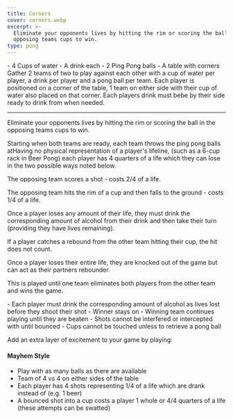 ```yaml
---
title: Corners
cover: corners.webp
excerpt: >-
  Eliminate your opponents lives by hitting the rim or scoring the ball in the
  opposing teams cups to win.
type: pong
---
```


<GameHero
  cover="/BeerGoggleGames/images/corners.webp"
  alt="Corners"
/>

<GameSection title="Equipment" icon="/BeerGoggleGames/images/liquor.webp">
-   4 Cups of water
-   A drink each
-   2 Ping Pong balls
-   A table with corners
</GameSection>

<GameSection title="Setup" icon="/BeerGoggleGames/images/settings.webp">
Gather 2 teams of two to play against each other with a cup of water per player, a drink per player and a pong ball per team. Each player is positioned on a corner of the table, 1 team on either side with their cup of water also placed on that corner. Each players drink must bebe by their side ready to drink from when needed.

* * *
</GameSection>

<GameSection title="Aim of the Game" icon="/BeerGoggleGames/images/target.webp">
<p>Eliminate your opponents lives by hitting the rim or scoring the ball in the opposing teams cups to win.</p>
</GameSection>

<GameSection title="How to Play" icon="/BeerGoggleGames/images/question.webp">
Starting when both teams are ready, each team throws the ping pong balls atHaving no physical representation of a player's lifeline, (such as a 6-cup rack in Beer Pong) each player has 4 quarters of a life which they can lose in the two possible ways noted below.

The opposing team scores a shot - costs 2/4 of a life.

The opposing team hits the rim of a cup and then falls to the ground - costs 1/4 of a life.

Once a player loses any amount of their life, they must drink the corresponding amount of alcohol from their drink and then take their turn (providing they have lives remaining).

If a player catches a rebound from the other team hitting their cup, the hit does not count.

Once a player loses their entire life, they are knocked out of the game but can act as their partners rebounder.

This is played until one team eliminates both players from the other team and wins the game.
</GameSection>

<GameSection title="Rules" icon="/BeerGoggleGames/images/rules.webp">
-   Each player must drink the corresponding amount of alcohol as lives lost before they shoot their shot
-   Winner stays on - Winning team continues playing until they are beaten
-   Shots cannot be interfered or intercepted with until bounced
-   Cups cannot be touched unless to retrieve a pong ball
</GameSection>

<GameSection title="Special Edition" icon="/BeerGoggleGames/images/special.webp">

<p>Add an extra layer of excitement to your game by playing:</p>

<h4>Mayhem Style</h4>

-   Play with as many balls as there are available
-   Team of 4 vs 4 on either sides of the table
-   Each player has 4 shots representing 1/4 of a life which are drank instead of (e.g. 1 beer)
-   A bounced shot into a cup costs a player 1 whole or 4/4 quarters of a life (these attempts can be swatted)
</GameSection>

<ShareButtons title="Corners" />

<FeedbackCard>
</FeedbackCard>
